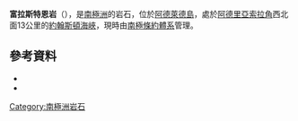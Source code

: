 {{coord|67|37|S|69|26|W|source:GNIS|display=title}}

'''富拉斯特恩岩'''（{{lang-en|Fullastern Rock}}），是[[南極洲|南極洲]]的岩石，位於[[阿德萊德島|阿德萊德島]]，處於[[阿德里亞索拉角|阿德里亞索拉角]]西北面13公里的[[約翰斯頓海峽|約翰斯頓海峽]]，現時由[[南極條約體系|南極條約體系]]管理。

==參考資料==
*{{cite gnis | type = antarid | id = 5379| name = Fullastern Rock | accessdate = 2012-04-12}}
*{{usgs-gazetteer|id=5379}}

{{DEFAULTSORT:Fullastern Rock}}
[[Category:南極洲岩石|Category:南極洲岩石]]


{{AdelaideIsland-geo-stub}}